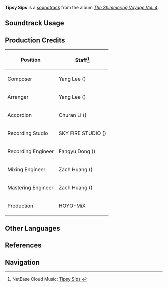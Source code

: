 {{Soundtrack Infobox
|image          = The Shimmering Voyage Vol 4.png
|album          = The Shimmering Voyage Vol. 4
|disc           = 1
|number         = 04
|featured       = 
|featured2      = 
|featured3      = 
|featured_disc  = 
|featured_disc2 = 
|featured_disc3 = 
|youtube_id     = 0c2Cu5_9gn8
|spotify_id     = 3R09ZvxjcNelwjVIdyrK5j
|previous       = Tender Is the Night
|next           = Glorious Metropole
}}
'''Tipsy Sips''' is a [[soundtrack]] from the album ''[[The Shimmering Voyage Vol. 4]]''.

==Soundtrack Usage==
{{Soundtrack Usage
|location          = Hut of Blessings//after [[The Story Begins in a Forest Without Rain|restoring]] the [[Calligraphy Tavern]]
|quest             = 
|domain            = 
|eventgameplay     = 
|special_displayed = 
|special           = 
|teapot            = 
|mediaoriginal     =
}}
<!--
==Other Arrangements==
{{Files by Category Gallery|Media Using an Unreleased Arrangement of {{subst:#titleparts:{{subst:PAGENAME}}}} Soundtrack}}
-->
==Production Credits==
{| class="wikitable"
! Position
! Staff<ref>NetEase Cloud Music: [https://music.163.com/#/song?id=2613482855 Tipsy Sips {{zh|醺时轻斟}}]</ref>
|-
! Composer
| Yang Lee ({{zh|李洋}})
|-
! Arranger
| Yang Lee ({{zh|李洋}})
|-
! Accordion
| Churan Li ({{zh|李楚然}})
|-
! Recording Studio
| SKY FIRE STUDIO ({{zh|九紫天诚录音棚}})
|-
! Recording Engineer
| Fangyu Dong ({{zh|董方昱}})
|-
! Mixing Engineer
| Zach Huang ({{zh|黄巍}})
|-
! Mastering Engineer
| Zach Huang ({{zh|黄巍}})
|-
! Production
| HOYO-MiX
|}

<!--
==Gallery==
<gallery>
</gallery>

==Trivia==
-->

==Other Languages==
{{Other Languages
|en      = Tipsy Sips
|zhs     = 
|zhs_rm  = 
|zht     = 
|zht_rm  = 
|zh_tl   = 
|ja      = 
|ja_rm   = 
|ja_tl   = 
}}

==References==
{{Reflist}}

==Navigation==
{{Soundtrack Navbox|The Shimmering Voyage|4}}